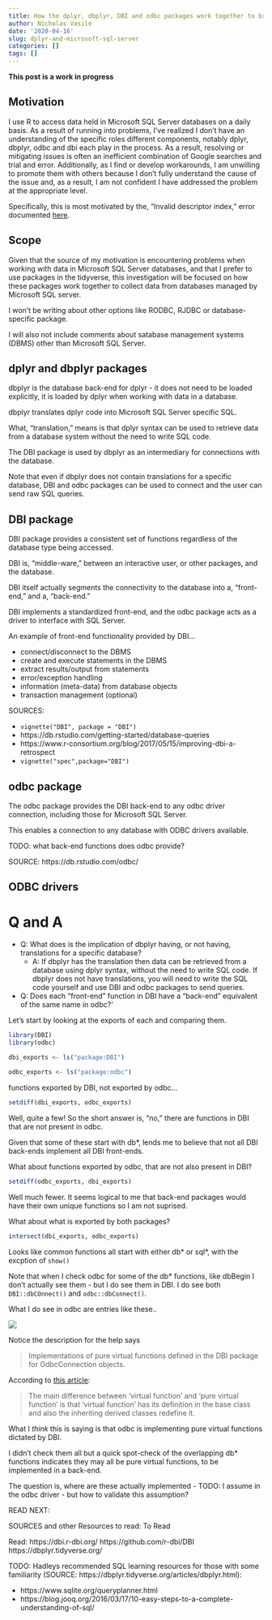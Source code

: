 ```yaml
---
title: How the dplyr, dbplyr, DBI and odbc packages work together to bring data stored in Microsoft SQL Server databases into R
author: Nicholas Vasile
date: '2020-04-16'
slug: dplyr-and-microsoft-sql-server
categories: []
tags: []
---
```


**This post is a work in progress**

## Motivation

I use R to access data held in Microsoft SQL Server databases on a daily basis. As a result of running into problems, I've realized I don't have an understanding of the specific roles different components, notably dplyr, dbplyr, odbc and dbi each play in the process. As a result, resolving or mitigating issues is often an inefficient combination of Google searches and trial and error. Additionally, as I find or develop workarounds, I am unwilling to promote them with others because I don't fully understand the cause of the issue and, as a result, I am not confident I have addressed the problem at the appropriate level. 

Specifically, this is most motivated by the, "Invalid descriptor index," error documented [here](https://github.com/r-dbi/odbc/issues/309 ).

## Scope

Given that the source of my motivation is encountering problems when working with data in Microsoft SQL Server databases, and that I prefer to use packages in the tidyverse, this investigation will be focused on how these packages work together to collect data from databases managed by Microsoft SQL server.

I won't be writing about other options like RODBC, RJDBC or database-specific package.

I will also not include comments about satabase management systems (DBMS) other than Microsoft SQL Server.

## dplyr and dbplyr packages

dbplyr is the database back-end for dplyr - it does not need to be loaded explicitly, it is loaded by dplyr when working with data in a database.

dbplyr translates dplyr code into Microsoft SQL Server specific SQL. 

What, "translation," means is that dplyr syntax can be used to retrieve data from a database system without the need to write SQL code.

The DBI package is used by dbplyr as an intermediary for connections with the database.

Note that even if dbplyr does not contain translations for a specific database, DBI and odbc packages can be used to connect and the user can send raw SQL queries. 

## DBI package

DBI package provides a consistent set of functions regardless of the database type being accessed.

DBI is, "middle-ware," between an interactive user, or other packages, and the database.

DBI itself actually segments the connectivity to the database into a, "front-end," and a, "back-end."

DBI implements a standardized front-end, and the odbc package acts as a driver to interface with SQL Server.


An example of front-end functionality provided by DBI...

* connect/disconnect to the DBMS
* create and execute statements in the DBMS
* extract results/output from statements
* error/exception handling
* information (meta-data) from database objects
* transaction management (optional)

SOURCES: 

* `vignette("DBI", package = "DBI")`
* https://db.rstudio.com/getting-started/database-queries 
* https://www.r-consortium.org/blog/2017/05/15/improving-dbi-a-retrospect
* `vignette("spec",package="DBI")`

## odbc package

The odbc package provides the DBI back-end to any odbc driver connection, including those for Microsoft SQL Server.

This enables a connection to any database with ODBC drivers available.

TODO: what back-end functions does odbc provide?

SOURCE: https://db.rstudio.com/odbc/ 

## ODBC drivers


# Q and A

* Q: What does is the implication of dbplyr having, or not having, translations for a specific database?
    + A: If dbplyr has the translation then data can be retrieved from a database using dplyr syntax, without the need to write SQL code. If dbplyr does not have translations, you will need to write the SQL code yourself and use DBI and odbc packages to send queries.

* Q: Does each "front-end" function in DBI have a "back-end" equivalent of the same name in odbc?'

Let's start by looking at the exports of each and comparing them.

```r
library(DBI)
library(odbc)

dbi_exports <- ls("package:DBI")

odbc_exports <- ls("package:odbc")
```

functions exported by DBI, not exported by odbc...

```r
setdiff(dbi_exports, odbc_exports)
```

Well, quite a few! So the short answer is, "no," there are functions in DBI that are not present in odbc. 

Given that some of these start with db*, lends me to believe that not all DBI back-ends implement all DBI front-ends.

What about functions exported by odbc, that are not also present in DBI?

```r
setdiff(odbc_exports, dbi_exports)
```

Well much fewer. It seems logical to me that back-end packages would have their own unique functions so I am not suprised.

What about what is exported by both packages?

```r
intersect(dbi_exports, odbc_exports)
```

Looks like common functions all start with either db* or sql*, with the excption of `show()`

Note that when I check odbc for some of the db* functions, like dbBegin I don't actually see them - but I do see them in DBI. I do see both `DBI::dbCOnnect()` and `odbc::dbConnect()`.

What I do see in odbc are entries like these..

![](/post/2020-04-16-dplyr-and-microsoft-sql-server_files/odbc_pure_virtual_functions.png)

Notice the description for the help says

> Implementations of pure virtual functions defined in the DBI package for OdbcConnection objects.

According to [this article](https://techdifferences.com/difference-between-virtual-function-and-pure-virtual-function.html):

> The main difference between ‘virtual function’ and ‘pure virtual function’ is that ‘virtual function’ has its definition in the base class and also the inheriting derived classes redefine it.

What I *think* this is saying is that odbc is implementing pure virtual functions dictated by DBI. 

I didn't check them all but a quick spot-check of the overlapping db* functions indicates they may all be pure virtual functions, to be implemented in a back-end. 

The question is, where are these actually implemented - TODO: I assume in the odbc driver - but how to validate this assumption?

READ NEXT:     

SOURCES and other Resources to read: 
To Read  

Read: 
https://dbi.r-dbi.org/ 
https://github.com/r-dbi/DBI
https://dbplyr.tidyverse.org/

TODO: Hadleys recommended SQL learning resources for those with some familiarity  (SOURCE: https://dbplyr.tidyverse.org/articles/dbplyr.html):

* https://www.sqlite.org/queryplanner.html
* https://blog.jooq.org/2016/03/17/10-easy-steps-to-a-complete-understanding-of-sql/
